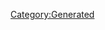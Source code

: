 {{Database/Costume/CostumeInfo
 |ID=290
 |DivaId=7
 |PrismCostumeId=40
 |Enabled=2
 |SkillId=33
 |EODICFLJAKO=False
 |AGBPBDODKBK=1
 |HMCOGDICFNB=1
 |LevelMax=0
 |HGBJODBCJDA=0
 |EGLDFPILJLG=0
 |GLEEPAFMPLO=False
 |IIELLEPEEFH=6190
}}
[[Category:Generated]]
